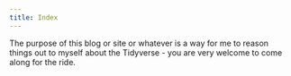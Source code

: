 ```yaml
---
title: Index
---
```


The purpose of this blog or site or whatever is a way for me to reason things out to myself about the Tidyverse - you are very welcome to come along for the ride.